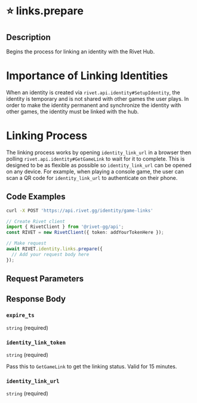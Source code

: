 

# ⭐️ links.prepare

## Description

Begins the process for linking an identity with the Rivet Hub.
# Importance of Linking Identities
When an identity is created via `rivet.api.identity#SetupIdentity`, the identity is temporary
and is not shared with other games the user plays.
In order to make the identity permanent and synchronize the identity with
other games, the identity must be linked with the hub.
# Linking Process
The linking process works by opening `identity_link_url` in a browser then polling
`rivet.api.identity#GetGameLink` to wait for it to complete.
This is designed to be as flexible as possible so `identity_link_url` can be opened
on any device. For example, when playing a console game, the user can scan a
QR code for `identity_link_url` to authenticate on their phone.



## Code Examples

<CodeGroup title='Request' tag='POST' label='https://api.rivet.gg/identity/game-links'>

```bash {{ "title": "cURL" }}
curl -X POST 'https://api.rivet.gg/identity/game-links'
```

```ts
// Create Rivet client
import { RivetClient } from '@rivet-gg/api';
const RIVET = new RivetClient({ token: addYourTokenHere });

// Make request
await RIVET.identity.links.prepare({
  // Add your request body here
});
```

</CodeGroup>


## Request Parameters


## Response Body

### `expire_ts`

`string` (required)

### `identity_link_token`

`string` (required)

Pass this to `GetGameLink` to get the linking status. Valid for 15 minutes.

### `identity_link_url`

`string` (required)



